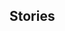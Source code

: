 {{EventTabs}}
==Stories==
{{TPRGT Story
|character          = Sangonomiya Kokomi
|time               = 2023-02-22
|zh                 = 
;今天是珊瑚宫心海的生日哦，我们快去为她庆祝吧！
:'''派蒙：'''心海，你说，下一笔该画在哪里？
:'''珊瑚宫心海：'''嗯…等下旅行者醒过来会生气吧。
:'''派蒙：'''嘿嘿，旅行者才不会生我的气呢~
:'''派蒙：'''再说了，是旅行者不对，都说好了要去帮忙布置生日晚会，却还在这里睡懒觉。
:'''派蒙：'''喂&mdash;&mdash;！旅行者！旅行者&mdash;&mdash;
:'''珊瑚宫心海：'''没关系的。我们在这里多待一会儿，刚好可以把《沉秋拾剑录》读完。
:'''派蒙：'''心海喜欢《沉秋拾剑录》？
:'''珊瑚宫心海：'''嗯。派蒙也喜欢吗？
:'''派蒙：'''当然了，不过我们在璃月的经历可比《沉秋拾剑录》更刺激哦！
:'''珊瑚宫心海：'''这样啊，派蒙和旅行者真厉害。
:'''珊瑚宫心海：'''过来这边，可以和我说说那些故事吗？
:'''派蒙：'''好啊好啊，嘻嘻，我跟你说哦…
|dialogue_review_zh = 可以和我说说那些故事吗？
|en                 =
;Today is [[Sangonomiya Kokomi]]'s birthday, let's go and celebrate with her!
:'''Paimon:''' Hey Kokomi, where should I draw next?
:'''Sangonomiya Kokomi:''' Hmm... Won't the Traveler get mad when {{MC|he|she}} wakes up?
:'''Paimon:''' Hehe... The Traveler would never get mad at Paimon.
:'''Paimon:''' Either way, it's the Traveler fault for falling asleep even after promising to help with the birthday dinner decorations.
:'''Paimon:''' Hey&mdash;! Traveler! Traveler&mdash;
:'''Sangonomiya Kokomi:''' Don't worry about it. We can stay here for a bit longer. This is the perfect opportunity for me to finish up [[A Legend of Sword]].
:'''Paimon:''' You like A Legend of Sword, Kokomi?
:'''Sangonomiya Kokomi:''' Mm-hmm. Does Paimon like it too?
:'''Paimon:''' Of course, but our adventures in Liyue are so much more exciting than A Legend of Sword!
:'''Sangonomiya Kokomi:''' Wow, Paimon and the Traveler are amazing.
:'''Sangonomiya Kokomi:''' Come over here. Could you tell me more about these stories?
:'''Paimon:''' Of course! Hehe, let me tell you...
|dialogue_review_en = Could you tell me more about these stories?
}}